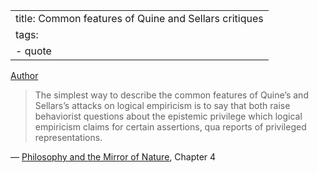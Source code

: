 
---
title: Common features of Quine and Sellars critiques
tags:
 - quote
---

[Author](/docs/phil/Richard Rorty.html)

> The simplest way to describe the common features of Quine's and Sellars's attacks on logical empiricism is to say that both raise behaviorist questions about the epistemic privilege which logical empiricism claims for certain assertions, qua reports of privileged representations.

 — [Philosophy and the Mirror of Nature](/docs/phil/Philosophy and the Mirror of Nature.html), Chapter 4